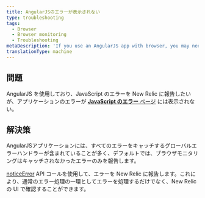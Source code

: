 ```yaml
---
title: AngularJSのエラーが表示されない
type: troubleshooting
tags:
  - Browser
  - Browser monitoring
  - Troubleshooting
metaDescription: 'If you use an AngularJS app with browser, you may need to use NREUM.noticeError to report uncaught errors.'
translationType: machine
---
```


## 問題

AngularJS を使用しており、JavaScript のエラーを New Relic に報告したいが、アプリケーションのエラーが [**JavaScript のエラー** ページ](/docs/browser/new-relic-browser/browser-pro-features/js-errors-dashboard-examining-errors-over-time) には表示されない。

## 解決策

AngularJSアプリケーションには、すべてのエラーをキャッチするグローバルエラーハンドラーが含まれていることが多く、デフォルトでは、ブラウザモニタリングはキャッチされなかったエラーのみを報告します。

[noticeError](/docs/browser/new-relic-browser/browser-agent-spa-api/newrelicnoticeerror-browser-agent-api) API コールを使用して、エラーを New Relic に報告します。これにより、通常のエラー処理の一環としてエラーを処理するだけでなく、New Relic の UI で確認することができます。